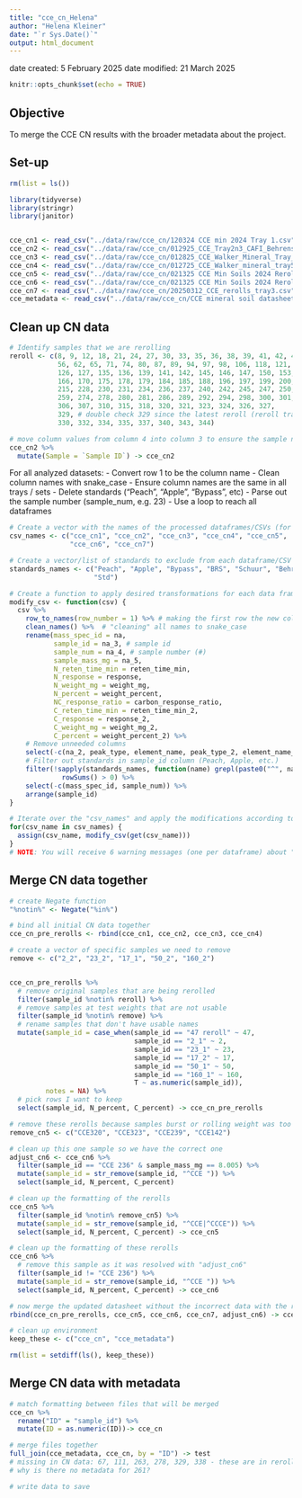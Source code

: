 ```yaml
---
title: "cce_cn_Helena"
author: "Helena Kleiner"
date: "`r Sys.Date()`"
output: html_document
---
```


date created: 5 February 2025
date modified: 21 March 2025

```r
knitr::opts_chunk$set(echo = TRUE)
```


## Objective
To merge the CCE CN results with the broader metadata about the project. 

## Set-up
```r
rm(list = ls())

library(tidyverse)
library(stringr)
library(janitor)


cce_cn1 <- read_csv("../data/raw/cce_cn/120324 CCE min 2024 Tray 1.csv")
cce_cn2 <- read_csv("../data/raw/cce_cn/012925_CCE_Tray2n3_CAFI_Behrens_Ash.csv")
cce_cn3 <- read_csv("../data/raw/cce_cn/012825_CCE_Walker_Mineral_Tray_4.csv")
cce_cn4 <- read_csv("../data/raw/cce_cn/012725_CCE_Walker_mineral_tray5.csv")
cce_cn5 <- read_csv("../data/raw/cce_cn/021325 CCE Min Soils 2024 Rerolls Tray1.csv")
cce_cn6 <- read_csv("../data/raw/cce_cn/021325 CCE Min Soils 2024 Rerolls Tray2.csv")
cce_cn7 <- read_csv("../data/raw/cce_cn/20250312_CCE_rerolls_tray3.csv")
cce_metadata <- read_csv("../data/raw/cce_cn/CCE mineral soil datasheet fall24_02052025.csv") # update this file once I resolve the comments 
```

## Clean up CN data
```r
# Identify samples that we are rerolling 
reroll <- c(8, 9, 12, 18, 21, 24, 27, 30, 33, 35, 36, 38, 39, 41, 42, 45, 54,
            56, 62, 65, 71, 74, 80, 87, 89, 94, 97, 98, 106, 118, 121, 124,
            126, 127, 135, 136, 139, 141, 142, 145, 146, 147, 150, 153, 161,
            166, 170, 175, 178, 179, 184, 185, 188, 196, 197, 199, 200, 211,
            215, 228, 230, 231, 234, 236, 237, 240, 242, 245, 247, 250,
            259, 274, 278, 280, 281, 286, 289, 292, 294, 298, 300, 301, 305,
            306, 307, 310, 315, 318, 320, 321, 323, 324, 326, 327, 
            329, # double check 329 since the latest reroll (reroll tray 3) was still below detection limit. if it's below detection limit and not worth rerolling 3rd time - can double check w XW about this. if not rerolled, you can use C content, probably, but remove N content depending on where if falls w the calibration curve 
            330, 332, 334, 335, 337, 340, 343, 344)

```

```r
# move column values from column 4 into column 3 to ensure the sample names transfer
cce_cn2 %>% 
  mutate(Sample = `Sample ID`) -> cce_cn2

```


For all analyzed datasets: 
- Convert row 1 to be the column name
- Clean column names with snake_case
- Ensure column names are the same in all trays / sets
- Delete standards ("Peach", "Apple", "Bypass", etc)
- Parse out the sample number (sample_num, e.g. 23)
- Use a loop to reach all dataframes 

```r
# Create a vector with the names of the processed dataframes/CSVs (for looping our modifications)
csv_names <- c("cce_cn1", "cce_cn2", "cce_cn3", "cce_cn4", "cce_cn5", 
               "cce_cn6", "cce_cn7")

# Create a vector/list of standards to exclude from each dataframe/CSV
standards_names <- c("Peach", "Apple", "Bypass", "BRS", "Schuur", "Behrens", "CAFI",
                     "Std")

# Create a function to apply desired transformations for each data frame
modify_csv <- function(csv) {
  csv %>% 
    row_to_names(row_number = 1) %>% # making the first row the new column header
    clean_names() %>%  # "cleaning" all names to snake_case
    rename(mass_spec_id = na,
           sample_id = na_3, # sample id 
           sample_num = na_4, # sample number (#)
           sample_mass_mg = na_5,
           N_reten_time_min = reten_time_min,
           N_response = response,
           N_weight_mg = weight_mg,
           N_percent = weight_percent,
           NC_response_ratio = carbon_response_ratio,
           C_reten_time_min = reten_time_min_2,
           C_response = response_2,
           C_weight_mg = weight_mg_2,
           C_percent = weight_percent_2) %>% 
    # Remove unneeded columns
    select(-c(na_2, peak_type, element_name, peak_type_2, element_name_2, carbon_response_ratio_2)) %>%
    # Filter out standards in sample_id column (Peach, Apple, etc.)
    filter(!sapply(standards_names, function(name) grepl(paste0("^", name), sample_id)) %>%
             rowSums() > 0) %>% 
    select(-c(mass_spec_id, sample_num)) %>% 
    arrange(sample_id)
}

# Iterate over the "csv_names" and apply the modifications according to "modify_csv"
for(csv_name in csv_names) {
  assign(csv_name, modify_csv(get(csv_name)))
}
# NOTE: You will receive 6 warning messages (one per dataframe) about "Row 1" not providing unique names, and to run clean_names() after row_to_names(). This has already been done in the code for the modify_csv function, but the warning message(s) remain. Feel free to ignore these warnings :)

```

## Merge CN data together
```r
# create Negate function 
"%notin%" <- Negate("%in%")

# bind all initial CN data together 
cce_cn_pre_rerolls <- rbind(cce_cn1, cce_cn2, cce_cn3, cce_cn4)

# create a vector of specific samples we need to remove
remove <- c("2_2", "23_2", "17_1", "50_2", "160_2")


cce_cn_pre_rerolls %>% 
  # remove original samples that are being rerolled
  filter(sample_id %notin% reroll) %>% 
  # remove samples at test weights that are not usable 
  filter(sample_id %notin% remove) %>% 
  # rename samples that don't have usable names
  mutate(sample_id = case_when(sample_id == "47 reroll" ~ 47,
                               sample_id == "2_1" ~ 2,
                               sample_id == "23_1" ~ 23,
                               sample_id == "17_2" ~ 17, 
                               sample_id == "50_1" ~ 50,
                               sample_id == "160_1" ~ 160,
                               T ~ as.numeric(sample_id)),
         notes = NA) %>% 
  # pick rows I want to keep
  select(sample_id, N_percent, C_percent) -> cce_cn_pre_rerolls

# remove these rerolls because samples burst or rolling weight was too high
remove_cn5 <- c("CCE320", "CCE323", "CCE239", "CCE142")

# clean up this one sample so we have the correct one 
adjust_cn6 <- cce_cn6 %>% 
  filter(sample_id == "CCE 236" & sample_mass_mg == 8.005) %>% 
  mutate(sample_id = str_remove(sample_id, "^CCE ")) %>% 
  select(sample_id, N_percent, C_percent)

# clean up the formatting of the rerolls
cce_cn5 %>% 
  filter(sample_id %notin% remove_cn5) %>% 
  mutate(sample_id = str_remove(sample_id, "^CCE|^CCCE")) %>% 
  select(sample_id, N_percent, C_percent) -> cce_cn5

# clean up the formatting of these rerolls 
cce_cn6 %>% 
  # remove this sample as it was resolved with "adjust_cn6" 
  filter(sample_id != "CCE 236") %>% 
  mutate(sample_id = str_remove(sample_id, "^CCE ")) %>% 
  select(sample_id, N_percent, C_percent) -> cce_cn6

# now merge the updated datasheet without the incorrect data with the rerolled samples
rbind(cce_cn_pre_rerolls, cce_cn5, cce_cn6, cce_cn7, adjust_cn6) -> cce_cn

# clean up environment
keep_these <- c("cce_cn", "cce_metadata")

rm(list = setdiff(ls(), keep_these))
```

## Merge CN data with metadata
```r
# match formatting between files that will be merged 
cce_cn %>% 
  rename("ID" = "sample_id") %>% 
  mutate(ID = as.numeric(ID))-> cce_cn

# merge files together 
full_join(cce_metadata, cce_cn, by = "ID") -> test
# missing in CN data: 67, 111, 263, 278, 329, 338 - these are in reroll tray 3 so hopefully resolved now 
# why is there no metadata for 261? 

# write data to save 
```

